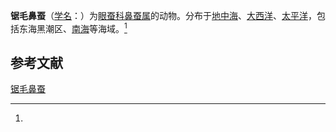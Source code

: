{{Speciesbox
| name = 锯毛鼻蚕
| status = 
| status_system = 
| image = 
| genus = Rhynchonerella
| species = petersii
| authority = (Langerhans, 1880)<ref name='id10381'>{{cite web| url =http://www.bioinfo.cn/db05/BjdwSpecies.php?action=view&id=10381| title =锯毛鼻蚕| work =《中国动物物种编目数据库》| publisher =中国科学院微生物研究所| author =中国科学院动物研究所| accessdate =2009-04-16| deadurl =yes| archiveurl =https://web.archive.org/web/20160305024321/http://www.bioinfo.cn/db05/BjdwSpecies.php?action=view&id=10381| archivedate =2016-03-05}}</ref>
}}

'''锯毛鼻蚕'''（[[学名|学名]]：{{lang|la|''Rhynchonerella petersii''}}）为[[眼蚕科|眼蚕科]][[鼻蚕属|鼻蚕属]]的动物。分布于[[地中海|地中海]]、[[大西洋|大西洋]]、[[太平洋|太平洋]]，包括东海黑潮区、[[南海|南海]]等海域。<ref name='id10381'/>

== 参考文献 ==
{{reflist}}

{{Wikispecies|Rhynchonerella petersii}}
{{Taxonbar|from=Q2603067}}

[[Category:鼻蚕属|锯毛鼻蚕]]


{{环节动物小作品}}